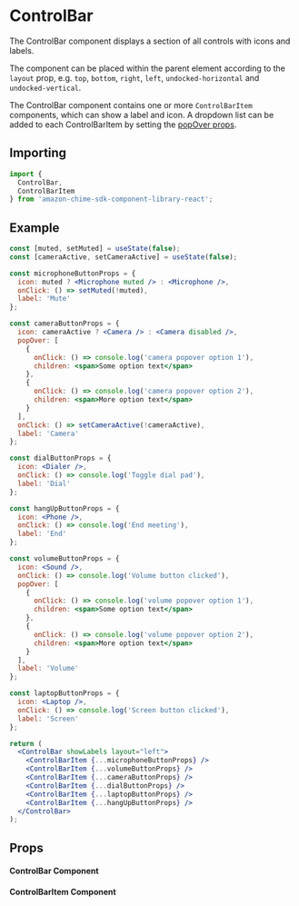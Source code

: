 

# ControlBar

The ControlBar component displays a section of all controls with icons and labels.

The component can be placed within the parent element according to the `layout` prop, 
e.g. `top`, `bottom`, `right`, `left`, `undocked-horizontal` and `undocked-vertical`.

The ControlBar component contains one or more `ControlBarItem` components, which can show a label and icon. 
A dropdown list can be added to each ControlBarItem by setting the [popOver props](/?path=/docs/ui-components-popover--basic-pop-over-menu).

## Importing

```javascript
import {
  ControlBar,
  ControlBarItem
} from 'amazon-chime-sdk-component-library-react';
```

## Example

<ThemeProvider theme={lightTheme}>
  <Preview>
    <div style={{height: '50vh'}}>
      <ControlBarForDocs />
    </div>
  </Preview>
</ThemeProvider>

```jsx
const [muted, setMuted] = useState(false);
const [cameraActive, setCameraActive] = useState(false);

const microphoneButtonProps = {
  icon: muted ? <Microphone muted /> : <Microphone />,
  onClick: () => setMuted(!muted),
  label: 'Mute'
};

const cameraButtonProps = {
  icon: cameraActive ? <Camera /> : <Camera disabled />,
  popOver: [
    {
      onClick: () => console.log('camera popover option 1'),
      children: <span>Some option text</span>
    },
    {
      onClick: () => console.log('camera popover option 2'),
      children: <span>More option text</span>
    }
  ],
  onClick: () => setCameraActive(!cameraActive),
  label: 'Camera'
};

const dialButtonProps = {
  icon: <Dialer />,
  onClick: () => console.log('Toggle dial pad'),
  label: 'Dial'
};

const hangUpButtonProps = {
  icon: <Phone />,
  onClick: () => console.log('End meeting'),
  label: 'End'
};

const volumeButtonProps = {
  icon: <Sound />,
  onClick: () => console.log('Volume button clicked'),
  popOver: [
    {
      onClick: () => console.log('volume popover option 1'),
      children: <span>Some option text</span>
    },
    {
      onClick: () => console.log('volume popover option 2'),
      children: <span>More option text</span>
    }
  ],
  label: 'Volume'
};

const laptopButtonProps = {
  icon: <Laptop />,
  onClick: () => console.log('Screen button clicked'),
  label: 'Screen'
};

return (
  <ControlBar showLabels layout="left">
    <ControlBarItem {...microphoneButtonProps} />
    <ControlBarItem {...volumeButtonProps} />
    <ControlBarItem {...cameraButtonProps} />
    <ControlBarItem {...dialButtonProps} />
    <ControlBarItem {...laptopButtonProps} />
    <ControlBarItem {...hangUpButtonProps} />
  </ControlBar>
);
```

## Props

#### ControlBar Component
<Props of={ControlBar} />

#### ControlBarItem Component
<Props of={ControlBarItem} />
